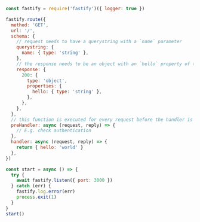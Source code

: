 ```js
const fastify = require('fastify')({ logger: true })

fastify.route({
  method: 'GET',
  url: '/',
  schema: {
    // request needs to have a querystring with a `name` parameter
    querystring: {
      name: { type: 'string' },
    },
    // the response needs to be an object with an `hello` property of type 'string'
    response: {
      200: {
        type: 'object',
        properties: {
          hello: { type: 'string' },
        },
      },
    },
  },
  // this function is executed for every request before the handler is executed
  preHandler: async (request, reply) => {
    // E.g. check authentication
  },
  handler: async (request, reply) => {
    return { hello: 'world' }
  },
})

const start = async () => {
  try {
    await fastify.listen({ port: 3000 })
  } catch (err) {
    fastify.log.error(err)
    process.exit(1)
  }
}
start()
```
